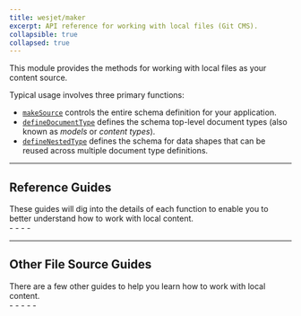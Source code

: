 ```yaml
---
title: wesjet/maker
excerpt: API reference for working with local files (Git CMS).
collapsible: true
collapsed: true
---
```


This module provides the methods for working with local files as your content source.

Typical usage involves three primary functions:

- [`makeSource`](/docs/reference/source-files/make-source) controls the entire schema definition for your application.
- [`defineDocumentType`](/docs/reference/source-files/define-document-type) defines the schema top-level document types (also known as _models_ or _content types_).
- [`defineNestedType`](/docs/reference/source-files/define-nested-type) defines the schema for data shapes that can be reused across multiple document type definitions.

---

## Reference Guides

<div className="-mt-4 grid gap-6 md:grid-cols-2">
  <div>
    These guides will dig into the details of each function to enable you to better understand how to work with local
    content.
  </div>
  <div>
    - <ChevronLink label="makeSource" url="/docs/reference/maker/make-source" />
    - <ChevronLink label="defineDocumentType" url="/docs/reference/maker/define-document-type" />
    - <ChevronLink label="defineNestedType" url="/docs/reference/maker/define-nested-type" />
    - <ChevronLink label="Field types reference" url="/docs/reference/maker/field-types" />
  </div>
</div>

---

## Other File Source Guides

<div className="-mt-4 grid gap-6 md:grid-cols-2">
  <div>
    There are a few other guides to help you learn how to work with local content.
    <ChevronLink label="All File Source Guides" url="/docs/maker/files" />
  </div>
  <div>
    - <ChevronLink label="Mapping Documents to Types" url="/docs/maker/files/mapping-document-types" />
    - <ChevronLink label="Generated Data" url="/docs/maker/files/generated-data" />
    - <ChevronLink label="Generated Type Definitions" url="/docs/maker/files/generated-types" />
    - <ChevronLink label="Using MDX" url="/docs/maker/files/mdx" />
    - <ChevronLink label="Working with Images" url="/docs/maker/files/images" />
  </div>
</div>
